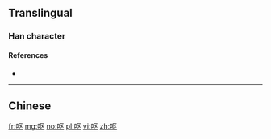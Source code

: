 {{also|嘔}}
==Translingual==

===Han character===
{{Han char|rn=30|rad=口|as=04|sn=7|four=|canj=RSK|ids=⿰口区}}

====References====
* {{Han ref|kx=0181.191|hdz=10587.040|uh=5455|ud=21589}}

----

==Chinese==
{{zh-see|嘔}}

[[fr:呕]]
[[mg:呕]]
[[no:呕]]
[[pl:呕]]
[[vi:呕]]
[[zh:呕]]